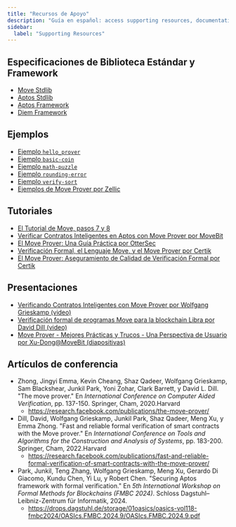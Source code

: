 ```yaml
---
title: "Recursos de Apoyo"
description: "Guía en español: access supporting resources, documentation, and tools for move prover formal verification workflow."
sidebar:
  label: "Supporting Resources"
---
```


## Especificaciones de Biblioteca Estándar y Framework

- [Move Stdlib](https://github.com/aptos-labs/aptos-core/tree/main/aptos-move/framework/move-stdlib)
- [Aptos Stdlib](https://github.com/aptos-labs/aptos-core/tree/main/aptos-move/framework/aptos-stdlib)
- [Aptos Framework](https://github.com/aptos-labs/aptos-core/tree/main/aptos-move/framework/aptos-framework)
- [Diem Framework](https://github.com/move-language/move/tree/main/language/documentation/examples/diem-framework/move-packages/DPN)

## Ejemplos

- [Ejemplo `hello_prover`](https://github.com/aptos-labs/aptos-core/tree/main/aptos-move/move-examples/hello_prover)
- [Ejemplo `basic-coin`](https://github.com/move-language/move/tree/main/language/documentation/examples/experimental/basic-coin)
- [Ejemplo `math-puzzle`](https://github.com/move-language/move/tree/main/language/documentation/examples/experimental/math-puzzle)
- [Ejemplo `rounding-error`](https://github.com/move-language/move/tree/main/language/documentation/examples/experimental/rounding-error)
- [Ejemplo `verify-sort`](https://github.com/move-language/move/tree/main/language/documentation/examples/experimental/verify-sort)
- [Ejemplos de Move Prover por Zellic](https://github.com/zellic/move-prover-examples)

## Tutoriales

- [El Tutorial de Move, pasos 7 y 8](https://github.com/aptos-labs/aptos-core/tree/main/aptos-move/move-examples/move-tutorial#step-7--use-the-move-prover)
- [Verificar Contratos Inteligentes en Aptos con Move Prover por MoveBit](https://www.movebit.xyz/blog/post/move-prover-tutorial-part-1.html)
- [El Move Prover: Una Guía Práctica por OtterSec](https://osec.io/blog/2022-09-16-move-prover)
- [Verificación Formal, el Lenguaje Move, y el Move Prover por Certik](https://www.certik.com/resources/blog/2wSOZ3mC55AB6CYol6Q2rP-formal-verification-the-move-language-and-the-move-prover)
- [El Move Prover: Aseguramiento de Calidad de Verificación Formal por Certik](https://www.certik.com/resources/blog/1NygvVeqIwhbUk1U1q3vJF-the-move-prover-quality-assurance-of-formal-verification)

## Presentaciones

- [Verificando Contratos Inteligentes con Move Prover por Wolfgang Grieskamp (video)](https://drive.google.com/file/d/1DpI-rQ25Kq1jqMGioLgVrG3YuCqJHVMm/view?usp=share_link)
- [Verificación formal de programas Move para la blockchain Libra por David Dill (video)](https://www.fields.utoronto.ca/talks/Formal-verification-Move-programs-Libra-blockchain)
- [Move Prover - Mejores Prácticas y Trucos - Una Perspectiva de Usuario por Xu-Dong@MoveBit (diapositivas)](https://docs.google.com/presentation/d/1SuV0m5gGxSN9SaLdj9lLmTjspJ2xN1TOWgnwvdWbKEY/edit?usp=sharing)

## Artículos de conferencia

- Zhong, Jingyi Emma, Kevin Cheang, Shaz Qadeer, Wolfgang Grieskamp,
  Sam Blackshear, Junkil Park, Yoni Zohar, Clark Barrett, y David L. Dill.
  "The move prover." En _International Conference on Computer Aided Verification_,
  pp. 137-150. Springer, Cham, 2020.Harvard
  - https://research.facebook.com/publications/the-move-prover/
- Dill, David, Wolfgang Grieskamp, Junkil Park, Shaz Qadeer, Meng Xu, y Emma
  Zhong. "Fast and reliable formal verification of smart contracts with the Move
  prover." En _International Conference on Tools and Algorithms for the
  Construction and Analysis of Systems_, pp. 183-200. Springer, Cham, 2022.Harvard
  - https://research.facebook.com/publications/fast-and-reliable-formal-verification-of-smart-contracts-with-the-move-prover/
- Park, Junkil, Teng Zhang, Wolfgang Grieskamp, Meng Xu, Gerardo Di Giacomo, Kundu Chen, Yi Lu, y Robert Chen. "Securing Aptos framework with formal verification." En _5th International Workshop on Formal Methods for Blockchains (FMBC 2024)_. Schloss Dagstuhl–Leibniz-Zentrum für Informatik, 2024.
  - https://drops.dagstuhl.de/storage/01oasics/oasics-vol118-fmbc2024/OASIcs.FMBC.2024.9/OASIcs.FMBC.2024.9.pdf

